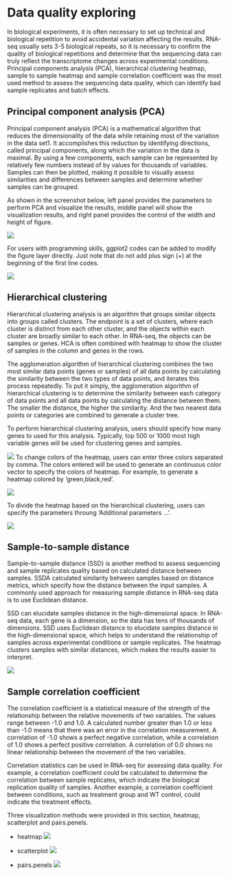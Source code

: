 # Data quality exploring

In biological experiments, it is often necessary to set up technical and biological repetition to avoid accidental variation affecting the results. RNA-seq usually sets 3-5 biological repeats, so it is necessary to confirm the quality of biological repetitions and determine that the sequencing data can truly reflect the transcriptome changes across experimental conditions. Principal components analysis (PCA), hierarchical clustering heatmap, sample to sample heatmap and sample correlation coefficient was the most used method to assess the sequencing data quality, which can identify bad sample replicates and batch effects.

## Principal component analysis (PCA)

Principal component analysis (PCA) is a mathematical algorithm that reduces the dimensionality of the data while retaining most of the variation in the data set1. It accomplishes this reduction by identifying directions, called principal components, along which the variation in the data is maximal. By using a few components, each sample can be represented by relatively few numbers instead of by values for thousands of variables. Samples can then be plotted, making it possible to visually assess similarities and differences between samples and determine whether samples can be grouped.

As shown in the screenshot below, left panel provides the parameters to perform PCA and visualize the results, middle panel will show the visualization results, and right panel provides the control of the width and height of figure. 

![](images/quality_pca.jpeg)

For users with programming skills, ggplot2 codes can be added to modify the figure layer directly. Just note that do not add plus sign (+)  at the beginning of the first line codes.

![](images/quality_pca_add.jpeg)

## Hierarchical clustering
Hierarchical clustering analysis is an algorithm that groups similar objects into groups called clusters. The endpoint is a set of clusters, where each cluster is distinct from each other cluster, and the objects within each cluster are broadly similar to each other. In RNA-seq, the objects can be samples or genes. HCA is often combined with heatmap to show the cluster of samples in the column and genes in the rows.

The agglomeration algorithm of hierarchical clustering combines the two most similar data points (genes or samples) of all data points by calculating the similarity between the two types of data points, and iterates this process repeatedly. To put it simply, the agglomeration algorithm of hierarchical clustering is to determine the similarity between each category of data points and all data points by calculating the distance between them. The smaller the distance, the higher the similarity. And the two nearest data points or categories are combined to generate a cluster tree.

To perform hierarchical clustering analysis, users should specify how many genes to used for this analysis. Typically, top 500 or 1000 most high variable genes will be used for clustering genes and samples. 

![](images/quality_hca.jpeg)
To change colors of the heatmap, users can enter three colors separated by comma. The colors entered will be used to generate an continuous color vector to specify the colors of heatmap. For example, to generate a heatmap colored by 'green,black,red'.

![](images/quality_hca_color.jpeg)

To divide the heatmap based on the hierarchical clustering, users can specify the parameters throung 'Additional parameters ...'.

![](images/quality_hca_split.jpeg)

## Sample-to-sample distance

Sample-to-sample distance (SSD) is another method to assess sequencing and sample replicates quality based on calculated distance between samples. SSDA calculated similarity between samples based on distance metrics, which specify how the distance between the input samples. A commonly used approach for measuring sample distance in RNA-seq data is to use Euclidean distance.

SSD can elucidate samples distance in the high-dimensional space. In RNA-seq data, each gene is a dimension, so the data has tens of thousands of dimensions. SSD uses Euclidean distance to elucidate samples distance in the high-dimensional space, which helps to understand the relationship of samples across experimental conditions or sample replicates. The heatmap clusters samples with similar distances, which makes the results easier to interpret.

![](images/quality_ssd.jpeg)

## Sample correlation coefficient

The correlation coefficient is a statistical measure of the strength of the relationship between the relative movements of two variables. The values range between -1.0 and 1.0. A calculated number greater than 1.0 or less than -1.0 means that there was an error in the correlation measurement. A correlation of -1.0 shows a perfect negative correlation, while a correlation of 1.0 shows a perfect positive correlation. A correlation of 0.0 shows no linear relationship between the movement of the two variables.

Correlation statistics can be used in RNA-seq for assessing data quality. For example, a correlation coefficient could be calculated to determine the correlation between sample replicates, which indicate the biological replication quality of samples. Another example, a correlation coefficient between conditions, such as treatment group and WT control, could indicate the treatment effects.

Three visualization methods were provided in this section, heatmap, scatterplot and pairs.penels.

- heatmap
![](images/quality_correlation.jpeg)

- scatterplot
![](images/quality_correlation-scatter.jpeg)
- pairs.penels
![](images/quality_correlation-mscatter.jpeg)